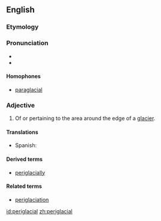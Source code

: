 ==English==

===Etymology===

{{prefix|peri|glacial}}

===Pronunciation===
* {{IPA|pɛɹəˈɡleɪʃəl}}
* {{rhymes|eɪʃəl}}

====Homophones====
* [[paraglacial]] {{qualifier|in some dialects}}

===Adjective===
{{en-adj|-}}
{{wikipedia}}

# {{geomorphology}} Of or pertaining to the area around the edge of a [[glacier]].

====Translations====
{{trans-top|pertaining to the area around the edge of a glacier}}
* Spanish: {{t|es|periglaciar}}
{{trans-mid}}
{{trans-bottom}}

====Derived terms====
* [[periglacially]]

====Related terms====
* [[periglaciation]]

[[id:periglacial]]
[[zh:periglacial]]